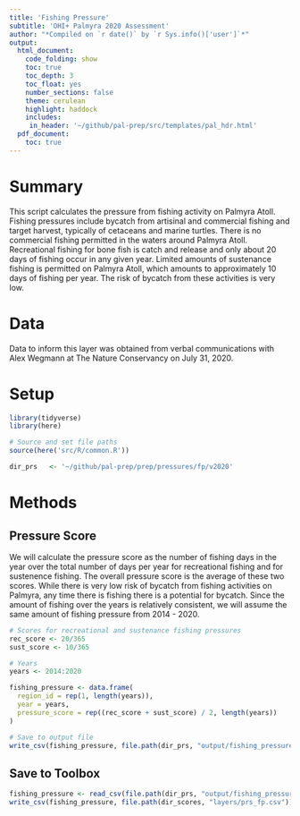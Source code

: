 ```yaml
---
title: 'Fishing Pressure'
subtitle: 'OHI+ Palmyra 2020 Assessment'
author: "*Compiled on `r date()` by `r Sys.info()['user']`*"
output: 
  html_document:
    code_folding: show
    toc: true
    toc_depth: 3 
    toc_float: yes
    number_sections: false
    theme: cerulean
    highlight: haddock
    includes: 
     in_header: '~/github/pal-prep/src/templates/pal_hdr.html' 
  pdf_document:
    toc: true
---
```


# Summary 

This script calculates the pressure from fishing activity on Palmyra Atoll. Fishing pressures include bycatch from artisinal and commercial fishing and target harvest, typically of cetaceans and marine turtles. There is no commercial fishing permitted in the waters around Palmyra Atoll. Recreational fishing for bone fish is catch and release and only about 20 days of fishing occur in any given year. Limited amounts of sustenance fishing is permitted on Palmyra Atoll, which amounts to approximately 10 days of fishing per year. The risk of bycatch from these activities is very low.       

# Data 

Data to inform this layer was obtained from verbal communications with Alex Wegmann at The Nature Conservancy on July 31, 2020.  

# Setup 

```r

library(tidyverse)
library(here)

# Source and set file paths
source(here('src/R/common.R'))

dir_prs   <- '~/github/pal-prep/prep/pressures/fp/v2020'
```


# Methods 

## Pressure Score 

We will calculate the pressure score as the number of fishing days in the year over the total number of days per year for recreational fishing and for sustenence fishing. The overall pressure score is the average of these two scores. While there is very low risk of bycatch from fishing activities on Palmyra, any time there is fishing there is a potential for bycatch. Since the amount of fishing over the years is relatively consistent, we will assume the same amount of fishing pressure from 2014 - 2020.       

```r
# Scores for recreational and sustenance fishing pressures
rec_score <- 20/365
sust_score <- 10/365

# Years
years <- 2014:2020

fishing_pressure <- data.frame(
  region_id = rep(1, length(years)),
  year = years,
  pressure_score = rep((rec_score + sust_score) / 2, length(years))
)

# Save to output file 
write_csv(fishing_pressure, file.path(dir_prs, "output/fishing_pressure.csv"))
```

## Save to Toolbox 

```r
fishing_pressure <- read_csv(file.path(dir_prs, "output/fishing_pressure.csv"))
write_csv(fishing_pressure, file.path(dir_scores, "layers/prs_fp.csv"))
```

